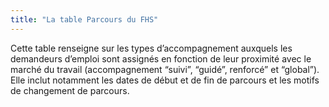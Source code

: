 ```yaml
---
title: "La table Parcours du FHS"
---
```


Cette table renseigne sur les types d'accompagnement auxquels les demandeurs d'emploi sont assignés en fonction de leur proximité avec le marché du travail (accompagnement "suivi", "guidé", renforcé" et "global"). Elle inclut notamment les dates de début et de fin de parcours et les motifs de changement de parcours.
